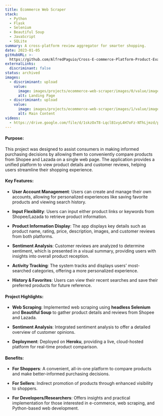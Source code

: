 ```yaml
---
title: Ecommerce Web Scraper
stack:
  - Python
  - Flask
  - Selenium
  - Beautiful Soup
  - JavaScript
  - SQLite
summary: A cross-platform review aggregator for smarter shopping.
date: 2023-01-05
gitHubURL: >-
  https://github.com/AlfredPaguio/Cross-E-commerce-Platform-Product-Evaluation-Web-Application-Capstone
externalLinks:
  discriminant: false
status: archived
images:
  - discriminant: upload
    value:
      image: images/projects/ecommerce-web-scraper/images/0/value/image.png
      alt: Landing Page
  - discriminant: upload
    value:
      image: images/projects/ecommerce-web-scraper/images/1/value/image.png
      alt: Main Content
videos:
  - https://drive.google.com/file/d/1skzOxT8-LqclB1vyL4H7oFz-NThLjmzd/preview
---
```

#### Purpose:

This project was designed to assist consumers in making informed purchasing decisions by allowing them to conveniently compare products from Shopee and Lazada on a single web page. The application provides a unified platform to view product details and customer reviews, helping users streamline their shopping experience.

#### Key Features:

* **User Account Management**: Users can create and manage their own accounts, allowing for personalized experiences like saving favorite products and viewing search history.

* **Input Flexibility**: Users can input either product links or keywords from Shopee/Lazada to retrieve product information.

* **Product Information Display**: The app displays key details such as product name, rating, price, description, images, and customer reviews from both platforms.

* **Sentiment Analysis**: Customer reviews are analyzed to determine sentiment, which is presented in a visual summary, providing users with insights into overall product reception.

* **Activity Tracking**: The system tracks and displays users' most-searched categories, offering a more personalized experience.

* **History & Favorites**: Users can view their recent searches and save their preferred products for future reference.

#### Project Highlights:

* **Web Scraping**: Implemented web scraping using **headless Selenium** and **Beautiful Soup** to gather product details and reviews from Shopee and Lazada.

* **Sentiment Analysis**: Integrated sentiment analysis to offer a detailed overview of customer opinions.

* **Deployment**: Deployed on **Heroku**, providing a live, cloud-hosted platform for real-time product comparison.

#### Benefits:

* **For Shoppers**: A convenient, all-in-one platform to compare products and make better-informed purchasing decisions.

* **For Sellers**: Indirect promotion of products through enhanced visibility to shoppers.

* **For Developers/Researchers**: Offers insights and practical implementation for those interested in e-commerce, web scraping, and Python-based web development.
